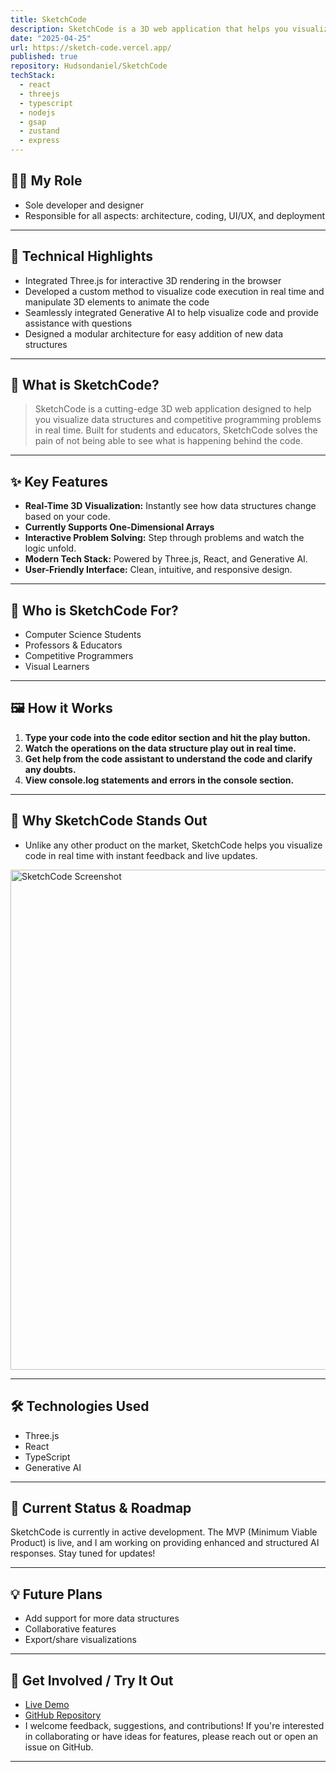 ```yaml
---
title: SketchCode
description: SketchCode is a 3D web application that helps you visualize data structures and competitive programming problems in real time using ThreeJS, Generative AI and React
date: "2025-04-25"
url: https://sketch-code.vercel.app/
published: true
repository: Hudsondaniel/SketchCode
techStack:
  - react
  - threejs
  - typescript
  - nodejs
  - gsap
  - zustand
  - express
---
```


## 👨‍💻 My Role

- Sole developer and designer
- Responsible for all aspects: architecture, coding, UI/UX, and deployment

---

## 🧩 Technical Highlights

- Integrated Three.js for interactive 3D rendering in the browser
- Developed a custom method to visualize code execution in real time and manipulate 3D elements to animate the code
- Seamlessly integrated Generative AI to help visualize code and provide assistance with questions
- Designed a modular architecture for easy addition of new data structures

---

## 🚀 What is SketchCode?

> SketchCode is a cutting-edge 3D web application designed to help you visualize data structures and competitive programming problems in real time. Built for students and educators, SketchCode solves the pain of not being able to see what is happening behind the code.

---

## ✨ Key Features

- **Real-Time 3D Visualization:** Instantly see how data structures change based on your code.
- **Currently Supports One-Dimensional Arrays**
- **Interactive Problem Solving:** Step through problems and watch the logic unfold.
- **Modern Tech Stack:** Powered by Three.js, React, and Generative AI.
- **User-Friendly Interface:** Clean, intuitive, and responsive design.

---

## 🎯 Who is SketchCode For?

- Computer Science Students
- Professors & Educators
- Competitive Programmers
- Visual Learners

---

## 🖼️ How it Works

1. **Type your code into the code editor section and hit the play button.**
2. **Watch the operations on the data structure play out in real time.**
3. **Get help from the code assistant to understand the code and clarify any doubts.**
4. **View console.log statements and errors in the console section.**

---

## 🌟 Why SketchCode Stands Out

- Unlike any other product on the market, SketchCode helps you visualize code in real time with instant feedback and live updates.

<a href="https://sketch-code.vercel.app/">
    <img src="/Project-Pics/Sketchcode-snap.png" alt="SketchCode Screenshot" width="800" height="800" />
</a>

---

## 🛠️ Technologies Used

- Three.js
- React
- TypeScript
- Generative AI

---

## 🚧 Current Status & Roadmap

SketchCode is currently in active development. The MVP (Minimum Viable Product) is live, and I am working on providing enhanced and structured AI responses. Stay tuned for updates!

---

## 💡 Future Plans

- Add support for more data structures
- Collaborative features
- Export/share visualizations

---

## 🙌 Get Involved / Try It Out

- [Live Demo](https://sketch-code.vercel.app/)
- [GitHub Repository](https://github.com/Hudsondaniel/SketchCode)
- I welcome feedback, suggestions, and contributions! If you're interested in collaborating or have ideas for features, please reach out or open an issue on GitHub.

---

